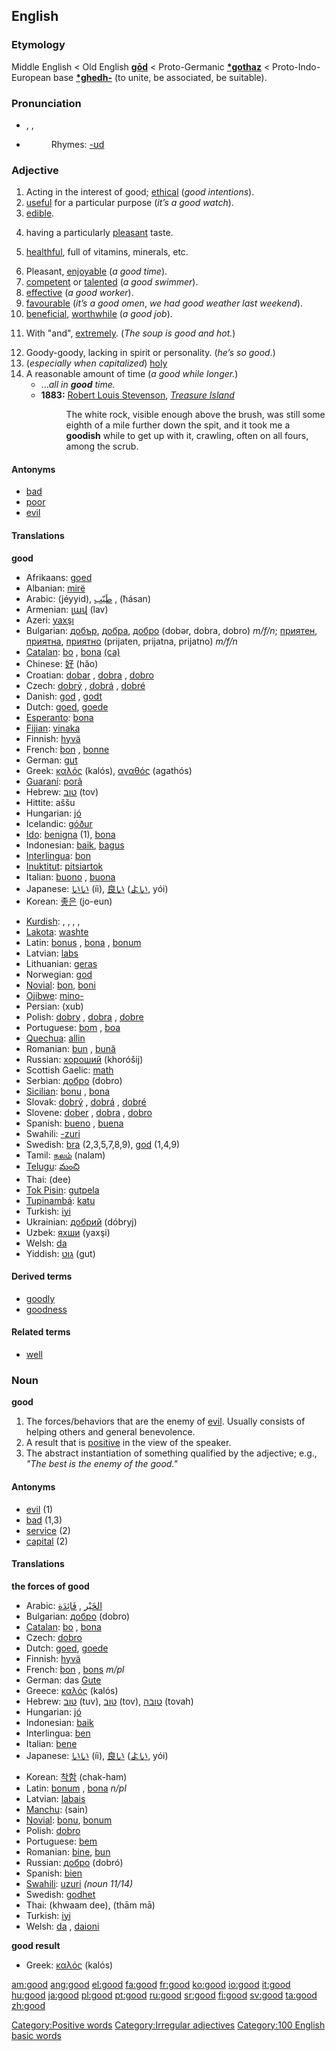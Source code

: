 {{see|goods}}

==English==

{{rank|after|first|down|98|good|never|shall|most}}

===Etymology===
Middle English < Old English '''[[god|gōd]]''' < Proto-Germanic '''[[*gothaz]]''' < Proto-Indo-European base '''[[*ghedh-]]''' (to unite, be associated, be suitable).

===Pronunciation===
*{{AHD|go͝od}}, {{IPA|/ɡʊd/}}, {{SAMPA|/gUd/}}
*{{audio|en-us-good.ogg|Audio (US)}}
*:Rhymes: [[Rhymes:English:-ʊd|-ʊd]]

===Adjective===
{{en-adj|better|best}}

# Acting in the interest of good; [[ethic]]al (''good intentions'').
# [[useful]] for a particular purpose (''it’s a good watch'').
#  [[edible]].
# {{food}} having a particularly [[pleasant]] taste.
# {{food}} [[healthful]], full of vitamins, minerals, etc.
# Pleasant, [[enjoy]]able (''a good time'').
# [[competent]] or [[talent]]ed (''a good swimmer'').
# [[effective]] (''a good worker'').
# [[favourable]] (''it’s a good omen'', ''we had good weather last weekend'').
# [[beneficial]], [[worthwhile]] (''a good job'').
# {{colloquial}} With "and", [[extremely]]. (''The soup is good and hot.'')
# Goody-goody, lacking in spirit or personality. (''he’s so good''.)
# (''especially when capitalized'') [[holy]]
# A reasonable amount of time (''a good while longer.'')
#*...''all in '''good''' time.''
#* '''1883:''' [[w:Robert Louis Stevenson|Robert Louis Stevenson]], ''[[w:Treasure Island|Treasure Island]]''
#*: The white rock, visible enough above the brush, was still some eighth of a mile further down the spit, and it took me a '''goodish''' while to get up with it, crawling, often on all fours, among the scrub.

====Antonyms====
*[[bad]]
*[[poor]]
*[[evil]]

====Translations====
{{rfc-trans}}
'''good'''
{{top}}
*Afrikaans: [[goed]]
*Albanian: [[mirë]]
*Arabic: {{ARchar|[[جيد|جَيّد]]}} (jéyyid), [[طيب|طَيّب]] {{Unicode|(ʈáyyib)}}, {{ARchar|[[حسن|حَسَن]]}} (‎ħásan)
*Armenian: [[լավ]] (lav)
*Azeri: [[yaxşı]]
*Bulgarian: [[добър]], [[добра]], [[добро]] (dobər, dobra, dobro) ''m/f/n''; [[приятен]], [[приятна]], [[приятно]] (prijaten, prijatna, prijatno) ''m/f/n''
*[[Catalan]]: [[bo]] {{m}}, [[bona]] {{f}} [[:ca:bo|(ca)]]
*Chinese: [[好]] (hăo)
*Croatian: [[dobar]] {{m}}, [[dobra]] {{f}}, [[dobro]] {{n}}
*Czech: [[dobrý]] {{m}}, [[dobrá]] {{f}}, [[dobré]] {{n}}
*Danish: [[god#Danish|god]] {{m}}, [[godt]] {{n}}
*Dutch: [[goed]], [[goede]]
*[[Esperanto]]: [[bona]]
*[[Fijian]]: [[vinaka]]
*Finnish: [[hyvä]]
*French: [[bon]] {{m}}, [[bonne]] {{f}}
*German: [[gut#German|gut]]
*Greek: [[καλός]] (kalós), [[αγαθός]] (agathós)
*[[Guaraní]]: [[porã]]
*Hebrew: [[טוב]] (tov)
*Hittite: aššu
*Hungarian: [[jó]]
*Icelandic: [[góður]]
*[[Ido]]: [[benigna]] (1), [[bona]]
*Indonesian: [[baik]], [[bagus]]
*[[Interlingua]]: [[bon]]
*[[Inuktitut]]: [[pitsiartok]]
*Italian: [[buono]] {{m}}, [[buona]] {{f}}
*Japanese: [[いい]] (íi), [[良い]] ([[よい]], yói)
*Korean: [[좋은]] (jo-eun)
{{mid}}
*[[Kurdish]]: {{trad|ku|baş}}, {{trad|ku|qenc}}, {{trad|ku|çê}}, {{trad|ku|çak}}, {{trad|ku|rind}}
*[[Lakota]]: [[washte]]
*Latin: [[bonus]] {{m}}, [[bona]] {{f}}, [[bonum]] {{n}}
*Latvian: [[labs]]
*Lithuanian: [[geras]]
*Norwegian: [[god#Norwegian|god]]
*[[Novial]]: [[bon]], [[boni]]
*[[Ojibwe]]: [[mino-]]
*Persian: {{FAchar|[[خوب]]}} (xub)
*Polish: [[dobry]] {{m}}, [[dobra]] {{f}}, [[dobre]] {{n}}
*Portuguese: [[bom]] {{m}}, [[boa]] {{f}}
*[[Quechua]]: [[allin]]
*Romanian: [[bun]] {{m}}, [[bună]] {{f}}
*Russian: [[хороший]] (khoróšij) {{m}}
*Scottish Gaelic: [[math]]
*Serbian: [[добро]] (dobro)
*[[Sicilian]]: [[bonu]] {{m}}, [[bona]] {{f}}
*Slovak: [[dobrý]] {{m}}, [[dobrá]] {{f}}, [[dobré]] {{n}}
*Slovene: [[dober]] {{m}}, [[dobra]] {{f}}, [[dobro]] {{n}}
*Spanish: [[bueno]] {{m}}, [[buena]] {{f}}
*Swahili: [[-zuri]]
*Swedish: [[bra#Swedish|bra]] (2,3,5,7,8,9), [[god#Swedish|god]] (1,4,9)
*Tamil: [[நலம்]]  (nalam)
*[[Telugu]]: [[మంచి]]
*Thai: {{THchar|[[ดี]]}} (dee)
*[[Tok Pisin]]: [[gutpela]]
*[[Tupinambá]]: [[katu]]
*Turkish: [[iyi]]
*Ukrainian: [[добрий]] (dóbryj)
*Uzbek: [[яхши]] (yaxşi)
*Welsh: [[da]]
*Yiddish: [[גוט]] (gut)
{{bottom}}

====Derived terms====
*[[goodly]]
*[[goodness]]

====Related terms====
*[[well]]

===Noun===
'''good'''

# The forces/behaviors that are the enemy of [[evil]]. Usually consists of helping others and general benevolence.
# A result that is [[positive]] in the view of the speaker.
# The abstract instantiation of something qualified by the adjective; e.g., ''"The best is the enemy of the good."''

====Antonyms====
*[[evil]] (1)
*[[bad]] (1,3)
*[[service]] (2)
*[[capital]] (2)

====Translations====
'''the forces of good'''
{{top}}
*Arabic: [[الخير|الخَيْر]] {{IPAchar|(al-khéːr)}}, [[فائدة|فَائِدَة]] {{IPAchar|(fáː’idah)}}
*Bulgarian: [[добро]] (dobro) {{n}}
*[[Catalan]]: [[bo]] {{m}}, [[bona]] {{f}}
*Czech: [[dobro]] {{n}}
*Dutch: [[goed]], [[goede]]
*Finnish: [[hyvä]]
*French: [[bon]] {{m}}, [[bons]] ''m/pl''
*German: das [[Gute]] {{n}}
*Greece: [[καλός]] (kalós) {{m}}
*Hebrew: [[טוב]] (tuv), [[טוב]] (tov), [[טובה]] (tovah)
*Hungarian: [[jó]]
*Indonesian: [[baik]]
*Interlingua: [[ben]]
*Italian: [[bene]] {{m}}
*Japanese: [[いい]] (íi), [[良い]] ([[よい]], yói)
{{mid}}
*Korean: [[착함]] (chak-ham)
*Latin: [[bonum]] {{n}}, [[bona]] ''n/pl''
*Latvian: [[labais]] {{m}}
*[[Manchu]]: (sain)
*[[Novial]]: [[bonu]], [[bonum]]
*Polish: [[dobro]] {{n}}
*Portuguese: [[bem]] {{m}}
*Romanian: [[bine]], [[bun]] {{n}}
*Russian: [[добро]] (dobró) {{n}}
*Spanish: [[bien]] {{m}}
*[[Swahili]]: [[uzuri]] ''(noun 11/14)''
*Swedish: [[godhet]]
*Thai: {{THchar|[[ความดี]]}} (khwaam dee), {{THchar|[[ธรรม]]}} (thām mā)
*Turkish: [[iyi]]
*Welsh: [[da]] {{m}}, [[daioni]] {{m}}
{{bottom}}

'''good result'''
{{top}}
*Greek: [[καλός]] (kalós) {{m}}
{{mid}}
{{bottom}}

[[Category:Positive words]]
[[Category:Irregular adjectives]]
[[Category:100 English basic words]]

[[am:good]]
[[ang:good]]
[[el:good]]
[[fa:good]]
[[fr:good]]
[[ko:good]]
[[io:good]]
[[it:good]]
[[hu:good]]
[[ja:good]]
[[pl:good]]
[[pt:good]]
[[ru:good]]
[[sr:good]]
[[fi:good]]
[[sv:good]]
[[ta:good]]
[[zh:good]]